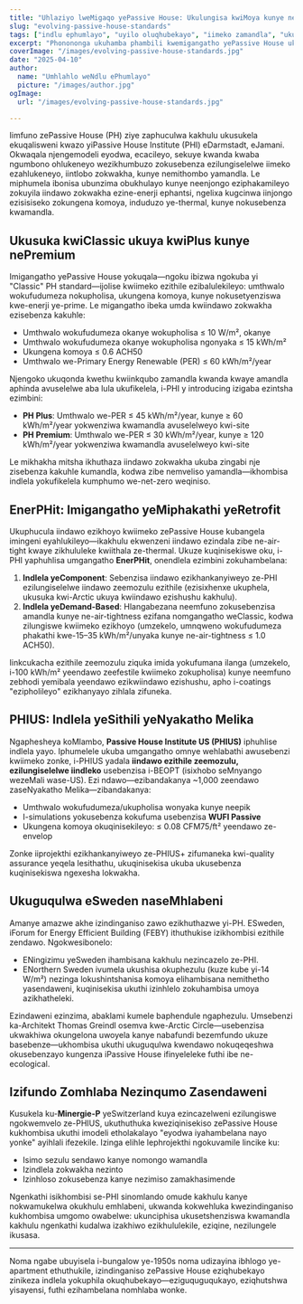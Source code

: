 ```yaml
---
title: "Uhlaziyo lweMigaqo yePassive House: Ukulungisa kwiMoya kunye neMeko"
slug: "evolving-passive-house-standards"
tags: ["indlu ephumlayo", "uyilo oluqhubekayo", "iimeko zamandla", "ukuphucula"]
excerpt: "Phonononga ukuhamba phambili kwemigangatho yePassive House ukusuka kumjikelo wokuqala 'Classic' ukuya kwiikhowudi ezithile zomoya ezifana nePHIUS kunye neEnerPHit, zibonisa umnqweno ohlangene wokuguquguquka kunye nokufaneleka kwihlabathi."
coverImage: "/images/evolving-passive-house-standards.jpg"
date: "2025-04-10"
author:
  name: "Umhlahlo weNdlu ePhumlayo"
  picture: "/images/author.jpg"
ogImage:
  url: "/images/evolving-passive-house-standards.jpg"

---
```

Iimfuno zePassive House (PH) ziye zaphuculwa kakhulu ukusukela ekuqalisweni kwazo yiPassive House Institute (PHI) eDarmstadt, eJamani. Okwaqala njengemodeli eyodwa, ecacileyo, sekuye kwanda kwaba ngumbono ohlukeneyo wezikhumbuzo zokusebenza ezilungiselelwe iimeko ezahlukeneyo, iintlobo zokwakha, kunye nemithombo yamandla. Le miphumela ibonisa ubunzima obukhulayo kunye neenjongo eziphakamileyo zokuyila iindawo zokwakha ezine-enerji ephantsi, ngelixa kugcinwa iinjongo ezisisiseko zokungena komoya, induduzo ye-thermal, kunye nokusebenza kwamandla.

## Ukusuka kwiClassic ukuya kwiPlus kunye nePremium

Imigangatho yePassive House yokuqala—ngoku ibizwa ngokuba yi "Classic" PH standard—ijolise kwiimeko ezithile ezibalulekileyo: umthwalo wokufudumeza nokupholisa, ukungena komoya, kunye nokusetyenziswa kwe-enerji ye-prime. Le migangatho ibeka umda kwiindawo zokwakha ezisebenza kakuhle:

- Umthwalo wokufudumeza okanye wokupholisa ≤ 10 W/m², okanye
- Umthwalo wokufudumeza okanye wokupholisa ngonyaka ≤ 15 kWh/m²
- Ukungena komoya ≤ 0.6 ACH50
- Umthwalo we-Primary Energy Renewable (PER) ≤ 60 kWh/m²/year

Njengoko ukuqonda kwethu kwiinkqubo zamandla kwanda kwaye amandla aphinda avuselelwe aba lula ukufikelela, i-PHI y introducing izigaba ezintsha ezimbini:

- **PH Plus**: Umthwalo we-PER ≤ 45 kWh/m²/year, kunye ≥ 60 kWh/m²/year yokwenziwa kwamandla avuselelweyo kwi-site
- **PH Premium**: Umthwalo we-PER ≤ 30 kWh/m²/year, kunye ≥ 120 kWh/m²/year yokwenziwa kwamandla avuselelweyo kwi-site

Le mikhakha mitsha ikhuthaza iindawo zokwakha ukuba zingabi nje zisebenza kakuhle kumandla, kodwa zibe nemveliso yamandla—ikhombisa indlela yokufikelela kumphumo we-net-zero weqiniso.
## EnerPHit: Imigangatho yeMiphakathi yeRetrofit

Ukuphucula iindawo ezikhoyo kwiimeko zePassive House kubangela imingeni eyahlukileyo—ikakhulu ekwenzeni iindawo ezindala zibe ne-air-tight kwaye zikhululeke kwiithala ze-thermal. Ukuze kuqinisekiswe oku, i-PHI yaphuhlisa umgangatho **EnerPHit**, onendlela ezimbini zokuhambelana:

1. **Indlela yeComponent**: Sebenzisa iindawo ezikhankanyiweyo ze-PHI ezilungiselelwe iindawo zeemozulu ezithile (ezisixhenxe ukuphela, ukusuka kwi-Arctic ukuya kwiindawo ezishushu kakhulu).
2. **Indlela yeDemand-Based**: Hlangabezana neemfuno zokusebenzisa amandla kunye ne-air-tightness ezifana nomgangatho weClassic, kodwa zilungiswe kwiimeko ezikhoyo (umzekelo, umnqweno wokufudumeza phakathi kwe-15–35 kWh/m²/unyaka kunye ne-air-tightness ≤ 1.0 ACH50).

Iinkcukacha ezithile zeemozulu ziquka imida yokufumana ilanga (umzekelo, i-100 kWh/m² yeendawo zeefestile kwiimeko zokupholisa) kunye neemfuno zebhodi yemibala yeendawo ezikwiindawo ezishushu, apho i-coatings "ezipholileyo" ezikhanyayo zihlala zifuneka.

## PHIUS: Indlela yeSithili yeNyakatho Melika

Ngaphesheya koMlambo, **Passive House Institute US (PHIUS)** iphuhlise indlela yayo. Iphumelele ukuba umgangatho omnye wehlabathi awusebenzi kwiimeko zonke, i-PHIUS yadala **iindawo ezithile zeemozulu, ezilungiselelwe iindleko** usebenzisa i-BEOPT (isixhobo seMnyango wezeMali wase-US). Ezi ndawo—ezibandakanya ~1,000 zeendawo zaseNyakatho Melika—zibandakanya:

- Umthwalo wokufudumeza/ukupholisa wonyaka kunye neepik
- I-simulations yokusebenza kokufuma usebenzisa **WUFI Passive**
- Ukungena komoya okuqinisekileyo: ≤ 0.08 CFM75/ft² yeendawo ze-envelop

Zonke iiprojekthi ezikhankanyiweyo ze-PHIUS+ zifumaneka kwi-quality assurance yeqela lesithathu, ukuqinisekisa ukuba ukusebenza kuqinisekiswa ngexesha lokwakha.
## Ukuguqulwa eSweden naseMhlabeni

Amanye amazwe akhe izindinganiso zawo ezikhuthazwe yi-PH. ESweden, iForum for Energy Efficient Building (FEBY) ithuthukise izikhombisi ezithile zendawo. Ngokwesibonelo:

- ENingizimu yeSweden ihambisana kakhulu nezincazelo ze-PHI.
- ENorthern Sweden ivumela ukushisa okuphezulu (kuze kube yi-14 W/m²) nezinga lokushintshanisa komoya elihambisana nemithetho yasendaweni, kuqinisekisa ukuthi izinhlelo zokuhambisa umoya azikhatheleki.

Ezindaweni ezinzima, abaklami kumele baphendule ngaphezulu. Umsebenzi ka-Architekt Thomas Greindl osemva kwe-Arctic Circle—usebenzisa ukwakhiwa okungelona uwoyela kanye nabafundi bezemfundo ukuze basebenze—ukhombisa ukuthi ukuguqulwa kwendawo nokuqeqeshwa okusebenzayo kungenza iPassive House ifinyeleleke futhi ibe ne-ecological.

## Izifundo Zomhlaba Nezinqumo Zasendaweni

Kusukela ku-**Minergie-P** yeSwitzerland kuya ezincazelweni ezilungiswe ngokwemvelo ze-PHIUS, ukuthuthuka kweziqinisekiso zePassive House kukhombisa ukuthi imodeli etholakalayo "eyodwa iyahambelana nayo yonke" ayihlali ifezekile. Izinga elihle lephrojekthi ngokuvamile lincike ku:

- Isimo sezulu sendawo kanye nomongo wamandla
- Izindlela zokwakha nezinto
- Izinhloso zokusebenza kanye nezimiso zamakhasimende

Ngenkathi isikhombisi se-PHI sinomlando omude kakhulu kanye nokwamukelwa okukhulu emhlabeni, ukwanda kokwehluka kwezindinganiso kukhombisa umgomo owabelwe: ukunciphisa ukusetshenziswa kwamandla kakhulu ngenkathi kudalwa izakhiwo ezikhululekile, eziqine, nezilungele ikusasa.

---

Noma ngabe ubuyisela i-bungalow ye-1950s noma udizayina ibhlogo ye-apartment ethuthukile, izindinganiso zePassive House eziqhubekayo zinikeza indlela yokuphila okuqhubekayo—eziguquguqukayo, eziqhutshwa yisayensi, futhi ezihambelana nomhlaba wonke.
